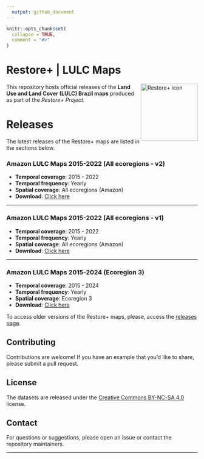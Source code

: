 ```yaml
---
  output: github_document
---
```


```r
knitr::opts_chunk$set(
  collapse = TRUE,
  comment = "#>"
)
```

# Restore+ | LULC Maps

<img src=".github/images/restoreplus_sticker.png" alt="Restore+ icon" align="right" height="150" width="150"/>

  <!-- badges: start -->
  <!-- badges: end -->

This repository hosts official releases of the **Land Use and Land Cover (LULC) Brazil maps** produced as part of the *Restore+ Project*.  

# Releases

The latest releases of the Restore+ maps are listed in the sections below.

### Amazon LULC Maps 2015-2022 (All ecoregions - v2)

* **Temporal coverage**: 2015 - 2022
* **Temporal frequency**: Yearly
* **Spatial coverage**: All ecoregions (Amazon)
* **Download**: [Click here](https://github.com/restore-plus/lulcbrazil-maps/releases/tag/amazon-allregions-v2)

---

### Amazon LULC Maps 2015-2022 (All ecoregions - v1)

* **Temporal coverage**: 2015 - 2022
* **Temporal frequency**: Yearly
* **Spatial coverage**: All ecoregions (Amazon)
* **Download**: [Click here](https://github.com/restore-plus/lulcbrazil-maps/releases/tag/amazon-allregions-v1)

---

### Amazon LULC Maps 2015-2024 (Ecoregion 3)

* **Temporal coverage**: 2015 - 2024
* **Temporal frequency**: Yearly
* **Spatial coverage**: Ecoregion 3
* **Download**: [Click here](https://github.com/restore-plus/lulcbrazil-maps/releases/tag/lulc-ecoregion3-v1)

To access older versions of the Restore+ maps, please, access the [releases page](https://github.com/restore-plus/lulcbrazil-maps/releases). 

## Contributing

Contributions are welcome! If you have an example that you'd like to share, please submit a pull request.

## License

The datasets are released under the [Creative Commons BY-NC-SA 4.0](https://creativecommons.org/licenses/by-nc-sa/4.0/) license.

## Contact

For questions or suggestions, please open an issue or contact the repository maintainers.

---
